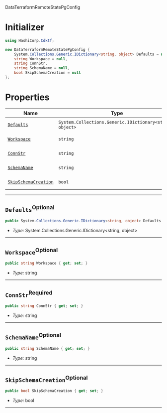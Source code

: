  DataTerraformRemoteStatePgConfig <a name="DataTerraformRemoteStatePgConfig" id="cdktf.DataTerraformRemoteStatePgConfig"></a>

# Initializer <a name="Initializer" id="cdktf.DataTerraformRemoteStatePgConfig.Initializer"></a>

```csharp
using HashiCorp.Cdktf;

new DataTerraformRemoteStatePgConfig {
    System.Collections.Generic.IDictionary<string, object> Defaults = null,
    string Workspace = null,
    string ConnStr,
    string SchemaName = null,
    bool SkipSchemaCreation = null
};
```

# Properties <a name="Properties" id="Properties"></a>

| **Name** | **Type** | **Description** |
| --- | --- | --- |
| <code><a href="#cdktf.DataTerraformRemoteStatePgConfig.property.defaults">Defaults</a></code> | <code>System.Collections.Generic.IDictionary<string, object></code> | *No description.* |
| <code><a href="#cdktf.DataTerraformRemoteStatePgConfig.property.workspace">Workspace</a></code> | <code>string</code> | *No description.* |
| <code><a href="#cdktf.DataTerraformRemoteStatePgConfig.property.connStr">ConnStr</a></code> | <code>string</code> | *No description.* |
| <code><a href="#cdktf.DataTerraformRemoteStatePgConfig.property.schemaName">SchemaName</a></code> | <code>string</code> | *No description.* |
| <code><a href="#cdktf.DataTerraformRemoteStatePgConfig.property.skipSchemaCreation">SkipSchemaCreation</a></code> | <code>bool</code> | *No description.* |

---

## `Defaults`<sup>Optional</sup> <a name="Defaults" id="cdktf.DataTerraformRemoteStatePgConfig.property.defaults"></a>

```csharp
public System.Collections.Generic.IDictionary<string, object> Defaults { get; set; }
```

- *Type:* System.Collections.Generic.IDictionary<string, object>

---

## `Workspace`<sup>Optional</sup> <a name="Workspace" id="cdktf.DataTerraformRemoteStatePgConfig.property.workspace"></a>

```csharp
public string Workspace { get; set; }
```

- *Type:* string

---

## `ConnStr`<sup>Required</sup> <a name="ConnStr" id="cdktf.DataTerraformRemoteStatePgConfig.property.connStr"></a>

```csharp
public string ConnStr { get; set; }
```

- *Type:* string

---

## `SchemaName`<sup>Optional</sup> <a name="SchemaName" id="cdktf.DataTerraformRemoteStatePgConfig.property.schemaName"></a>

```csharp
public string SchemaName { get; set; }
```

- *Type:* string

---

## `SkipSchemaCreation`<sup>Optional</sup> <a name="SkipSchemaCreation" id="cdktf.DataTerraformRemoteStatePgConfig.property.skipSchemaCreation"></a>

```csharp
public bool SkipSchemaCreation { get; set; }
```

- *Type:* bool

---
